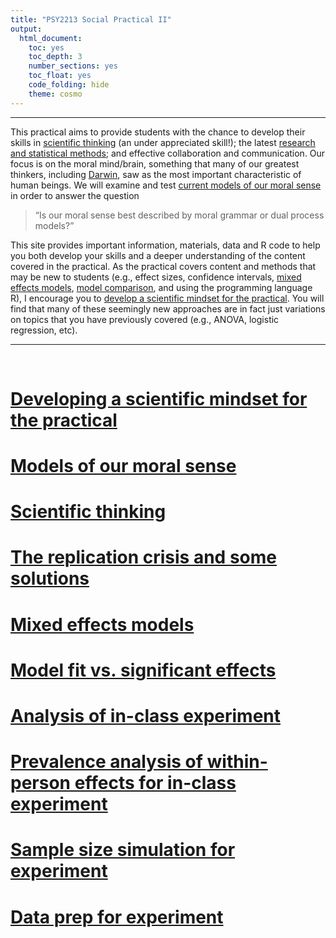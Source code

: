 ```yaml
---
title: "PSY2213 Social Practical II"
output: 
  html_document:
    toc: yes
    toc_depth: 3
    number_sections: yes
    toc_float: yes
    code_folding: hide
    theme: cosmo
---
```


***

This practical aims to provide students with the chance to develop their skills in [scientific thinking](Scientific-thinking.html) (an under appreciated skill!); the latest [research and statistical methods](Analysis-of-in-class-experiment.html); and effective collaboration and communication. Our focus is on the moral mind/brain, something that many of our greatest thinkers, including [Darwin](https://psychclassics.yorku.ca/Darwin/Descent/descent4.htm), saw as the most important characteristic of human beings. We will examine and test [current models of our moral sense](Models-of-our-moral-sense.html) in order to answer the question

>"Is our moral sense best described by moral grammar or dual process models?” 

This site provides important information, materials, data and R code to help you both develop your skills and a deeper understanding of the content covered in the practical. As the practical covers content and methods that may be new to students (e.g., effect sizes, confidence intervals, [mixed effects models](Model-fit-vs-significant-effects.html), [model comparison](Model-fit-vs-significant-effects.html), and using the programming language R), I encourage you to [develop a scientific mindset for the practical](Developing-the-right-mindset-for-the-practical.html). You will find that many of these seemingly new approaches are in fact just variations on topics that you have previously covered (e.g., ANOVA, logistic regression, etc). 

***

<br>

# [Developing a scientific mindset for the practical](Developing-the-right-mindset-for-the-practical.html)

# [Models of our moral sense](Models-of-our-moral-sense.html)

# [Scientific thinking](Scientific-thinking.html)

# [The replication crisis and some solutions](The-replication-crisis-and-some-solutions.html)

# [Mixed effects models](Mixed-effects-models.html)

# [Model fit vs. significant effects](Model-fit-vs-significant-effects.html)

# [Analysis of in-class experiment](Analysis-of-in-class-experiment.html)

# [Prevalence analysis of within-person effects for in-class experiment](Prevalence-analysis.html)

# [Sample size simulation for experiment](Sample-size-simulation-for-experiment.html)

# [Data prep for experiment](Data-prep-for-experiment.html)
  